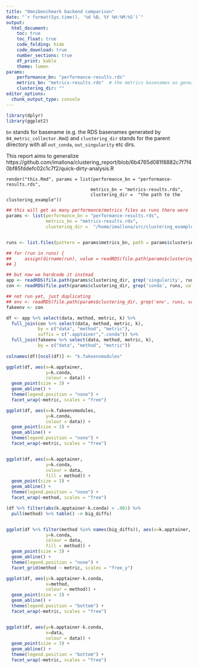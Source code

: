 ```yaml
---
title: "Omnibenchmark backend comparison"
date: "`r format(Sys.time(), '%d %B, %Y %H:%M:%S')`"
output:
  html_document:
    toc: true
    toc_float: true
    code_folding: hide
    code_download: true
    number_sections: true
    df_print: kable
    theme: lumen
params:
    performance_bn: "performance-results.rds"
    metrics_bn: "metrics-results.rds"  # the metrics basenames as generated by `04_metric_collector.Rmd`
    clustering_dir: "" 
editor_options: 
  chunk_output_type: console
---
```



```r
library(dplyr)
library(ggplot2)
```

`bn` stands for basename (e.g. the RDS basenames generated by `04_metric_collector.Rmd`) and `clustering_dir` stands for the parent directory with all `out_conda`, `out_singularity` etc dirs. 

This report aims to generalize https://github.com/imallona/clustering_report/blob/6b4765d081f8882c7f7f40bf85fddefc02c1c7f2/quick-dirty-analysis.R

```
render("this.Rmd", params = list(performance_bn = "performance-results.rds",
                                metrics_bn = "metrics-results.rds",
                                clustering_dir =  "the path to the clustering_example"))
```

```r
## this will get as many performance/metrics files as runs there were
params <- list(performance_bn = "performance-results.rds",
               metrics_bn = "metrics-results.rds",
               clustering_dir =  "/home/imallona/src/clustering_example")


runs <- list.files(pattern = params$metrics_bn, path = params$clustering_dir, recursive = TRUE)

## for (run in runs) {
##     assign(dirname(run), value = readRDS(file.path(params$clustering_dir, run)))
## }

## but now we hardcode it instead
app <- readRDS(file.path(params$clustering_dir, grep('singularity', runs, value = TRUE)))
con <- readRDS(file.path(params$clustering_dir, grep('conda', runs, value = TRUE)))

## not run yet, just duplicating
## env <- readRDS(file.path(params$clustering_dir, grep('env', runs, value = TRUE)))
fakeenv <- con

```


```r
df <- app %>% select(data, method, metric, k) %>% 
  full_join(con %>% select(data, method, metric, k),
            by = c("data", "method", "metric"), 
            suffix = c(".apptainer",".conda")) %>%
  full_join(fakeenv %>% select(data, method, metric, k),
            by = c("data", "method", "metric"))
            
colnames(df)[ncol(df)] <- "k.fakeenvmodules"

ggplot(df, aes(x=k.apptainer,
               y=k.conda,
               colour = data)) +
  geom_point(size = 3) +
  geom_abline() +
  theme(legend.position = "none") +
  facet_wrap(~metric, scales = "free")

ggplot(df, aes(x=k.fakeenvmodules,
               y=k.conda,
               colour = data)) +
  geom_point(size = 3) +
  geom_abline() +
  theme(legend.position = "none") +
  facet_wrap(~metric, scales = "free")


ggplot(df, aes(x=k.apptainer,
               y=k.conda,
               colour = data,
               fill = method)) +
  geom_point(size = 3) +
  geom_abline() +
  theme(legend.position = "none") +
  facet_wrap(~method, scales = "free")

(df %>% filter(abs(k.apptainer-k.conda) > .001) %>% 
  pull(method) %>% table() -> big_diffs)


ggplot(df %>% filter(method %in% names(big_diffs)), aes(x=k.apptainer,
               y=k.conda,
               colour = data,
               fill = method)) +
  geom_point(size = 3) +
  geom_abline() +
  theme(legend.position = "none") +
  facet_grid(method ~ metric, scales = "free_y")

ggplot(df, aes(y=k.apptainer-k.conda,
               x=method,
               colour = method)) +
  geom_point(size = 3) +
  geom_abline() +
  theme(legend.position = "bottom") +
  facet_wrap(~metric, scales = "free")


ggplot(df, aes(y=k.apptainer-k.conda,
               x=data,
               colour = data)) +
  geom_point(size = 3) +
  geom_abline() +
  theme(legend.position = "bottom") +
  facet_wrap(~metric, scales = "free")
```
